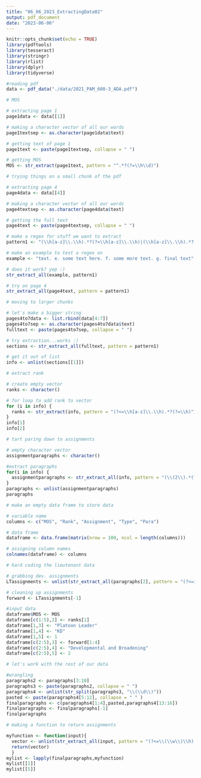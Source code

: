 ```yaml
---
title: "06_06_2023_ExtractingData02"
output: pdf_document
date: "2023-06-06"
---
```


```r
knitr::opts_chunk$set(echo = TRUE)
library(pdftools)
library(tesseract)
library(stringr)
library(rlist)
library(dplyr)
library(tidyverse)
```

```r
#reading pdf
data <- pdf_data("./data/2021_PAM_600-3_ADA.pdf")
```

```r
# MOS

# extracting page 1
page1data <- data[[1]]

# making a character vector of all our words
page1textsep <- as.character(page1data$text)

# getting text of page 1
page1text <- paste(page1textsep, collapse = " ")

# getting MOS
MOS <- str_extract(page1text, pattern = "^.*?(?=\\h\\d)")
```

```r
# trying things on a small chunk of the pdf

# extracting page 4
page4data <- data[[4]]

# making a character vector of all our words
page4textsep <- as.character(page4data$text)

# getting the full text
page4text <- paste(page4textsep, collapse = " ")

# make a regex for stuff we want to extract
pattern1 <- "(\\h[a-z]\\.\\h).*?(?=\\h[a-z]\\.\\h)|(\\h[a-z]\\.\\h).*?(?=$)"

# make an example to test a regex on
example <- "text. e. some text here. f. some more text. g. final text"

# does it work? yep :)
str_extract_all(example, pattern1)

# try on page 4
str_extract_all(page4text, pattern = pattern1)
```


```r
# moving to larger chunks

# let's make a bigger string
pages4to7data <- list.rbind(data[4:7])
pages4to7sep <- as.character(pages4to7data$text)
fulltext <- paste(pages4to7sep, collapse = " ")

# try extraction...works :) 
sections <- str_extract_all(fulltext, pattern = pattern1)

# get it out of list
info <- unlist(sections[[1]])
```

```r
# extract rank

# create empty vector
ranks <- character()

# for loop to add rank to vector
for (i in info) {
  ranks <- str_extract(info, pattern = "(?<=\\h[a-z]\\.\\h).*?(?=\\h)")
}
info[1]
info[2]
```

```r
# tart paring down to assignments

# empty character vector
assignmentparagraphs <- character()

#extract paragraphs
for(i in info) {
  assignmentparagraphs <- str_extract_all(info, pattern = "(\\(2\\).*(?=\\(3\\)))|(\\(3\\).*(?=\\(4\\)))")
}
paragraphs <- unlist(assignmentparagraphs)
paragraphs
```

```r
# make an empty data frame to store data

# variable name
columns <- c("MOS", "Rank", "Assignment", "Type", "Para")

# data frame
dataframe <- data.frame(matrix(nrow = 100, ncol = length(columns)))

# assigning column names
colnames(dataframe) <- columns
```

```r
# hard coding the lieutenant data

# grabbing dev. assignments
LTassignments <- unlist(str_extract_all(paragraphs[2], pattern = "(?<=include\\h).*?(?=\\,)|(?<=\\,\\h).*?(?=\\,)|(?<=and\\h).*?(?=\\.)"))

# cleaning up assignments
forward <- LTassignments[-1]

#input data
dataframe$MOS <- MOS
dataframe[c(1:5),2] <- ranks[1]
dataframe[1,3] <- "Platoon Leader"
dataframe[1,4] <- "KD"
dataframe[1,5] <- 1
dataframe[c(2:5),3] <- forward[1:4]
dataframe[c(2:5),4] <- "Developmental and Broadening"
dataframe[c(2:5),5] <- 2
```

```r
# let's work with the rest of our data

#wrangling
paragraphs2 <- paragraphs[3:10]
paragraphs3 <- paste(paragraphs2, collapse = " ")
paragraphs4 <- unlist(str_split(paragraphs3, "\\(\\d\\)"))
pasted <- paste(paragraphs4[5:12], collapse = " " )
finalparagraphs <- c(paragraphs4[1:4],pasted,paragraphs4[13:16])
finalparagraphs <- finalparagraphs[-1]
finalparagraphs
```

```r
# making a function to return assignments

myfunction <- function(input){
  vector <- unlist(str_extract_all(input, pattern = "(?<=\\(\\w\\)\\h).*?(?=\\h\\(\\w\\))"))
  return(vector)
  }
mylist <- lapply(finalparagraphs,myfunction)
mylist[[1]]
mylist[[5]]
```

